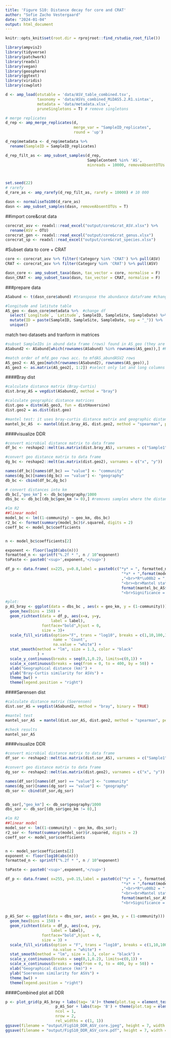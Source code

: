 ```yaml
---
title: 'Figure S10: Distance decay for core and CRAT'
author: "Sofie Zacho Vestergaard"
date: "2024-01-04"
output: html_document
---
```

```r
knitr::opts_knit$set(root.dir = rprojroot::find_rstudio_root_file())
```

```r
library(ampvis2)
library(tidyverse)
library(patchwork)
library(readxl)
library(vegan)
library(geosphere)
library(ggtext)
library(viridis)
library(cowplot)
```


```r
d <- amp_load(otutable = 'data/ASV_table_combined.tsv',
              taxonomy = 'data/ASVs_combined_MiDAS5.2.R1.sintax',
              metadata = 'data/metadata.xlsx',
              pruneSingletons = T) # remove singletons

# merge replicates
d_rep <- amp_merge_replicates(d, 
                              merge_var = "SampleID_replicates", 
                              round = 'up')

d_rep$metadata <- d_rep$metadata %>%
  rename(SampleID = SampleID_replicates)

d_rep_filt_as <- amp_subset_samples(d_rep,
                                    SampleContent %in% 'AS',
                                    minreads = 10000, removeAbsentOTUs = F)



set.seed(22)
# rarefy
d_rare_as <- amp_rarefy(d_rep_filt_as, rarefy = 10000) # 10 000

dasn <- normaliseTo100(d_rare_as)
dasn <- amp_subset_samples(dasn, removeAbsentOTUs = T)


```


##import core&crat data
```r
corecrat_asv <- readxl::read_excel("output/core&crat_ASV.xlsx") %>% 
  rename(ASV = OTU)
corecrat_gen <- readxl::read_excel("output/core&crat_genus.xlsx")
corecrat_sp <- readxl::read_excel("output/core&crat_species.xlsx")
```

#Subset data to core + CRAT
```r
core <- corecrat_asv %>% filter(!Category %in% 'CRAT') %>% pull(ASV)
CRAT <- corecrat_asv %>% filter(Category %in% 'CRAT') %>% pull(ASV)

dasn_core <- amp_subset_taxa(dasn, tax_vector = core, normalise = F)
dasn_CRAT <- amp_subset_taxa(dasn, tax_vector = CRAT, normalise = F)

```


###prepare data
```r
ASabund <- t(dasn_core$abund) #transpose the abundance dataframe #change df

#longitude and latitute table
AS_geo <- dasn_core$metadata %>%  #change df
  select(`Longitude`, `Latitude`, SampleID, SampleSite, SampleDate) %>% #extract the unique geographical distances from the metadata. By including SampleID, all samples from all Plants are included
  mutate(ID = paste(SampleID, SampleSite, SampleDate, sep = "_")) %>% 
  unique()
```


match two datasets and tranform in matrices
```r
#subset SampleIDs in abund data frame (rows) found in AS_geo (they are the same for IWW and AS because IWW and AS have the same lat and long)
ASabund2 <- ASabund[which(rownames(ASabund) %in% rownames(AS_geo)),] #Here ASabund = ASabund2

#match order of mfd_geo rows acc. to mfdAS_abundASV2 rows
AS_geo2 <- AS_geo[match(rownames(ASabund2), rownames(AS_geo)),]
AS_geo3 <- as.matrix(AS_geo2[, 1:2]) #select only lat and long columns
```

####Bray dist
```r
#calculate distance matrix (Bray-Curtis)
dist.bray_AS = vegdist(ASabund2, method = "bray") 

#calculate geographic distance matrices
dist.geo = distm(AS_geo3, fun = distHaversine)
dist.geo2 = as.dist(dist.geo)

#mantel test: it uses bray-curtis distance matrix and geographic distance matrix
mantel_bc_AS  <- mantel(dist.bray_AS, dist.geo2, method = "spearman", permutations = 999, na.rm = TRUE) 

```

####visualize DDR
```r
#convert microbial distance matrix to data frame
df_bc <- reshape2::melt(as.matrix(dist.bray_AS), varnames = c("Sample1", "Sample2"))

#convert geo distance matrix to data frame
dg_bc <- reshape2::melt(as.matrix(dist.geo2), varnames = c("x", "y"))

names(df_bc)[names(df_bc) == "value"] <- "community"
names(dg_bc)[names(dg_bc) == "value"] <- "geography"
db_bc <- cbind(df_bc,dg_bc)

# convert distances into km
db_bc[,"geo_km"] <- db_bc$geography/1000
dbs_bc <- db_bc[(db_bc$geo_km != 0),] #removes samples where the distance is 0 km (it's the auto-samples). It is important to remove them otherwise stronger relationship at smaller distances, due to the x = 0 (0 distance) and y = 1 (equal similarity).

#lm R2
##linear model 
model_bc <- lm((1-community) ~ geo_km, dbs_bc)
r2_bc <- format(summary(model_bc)$r.squared, digits = 2)
coeff_bc <- model_bc$coefficients


n <- model_bc$coefficients[2]

exponent <- floor(log10(abs(n)))
formatted_n <- sprintf("%.2f * ", n / 10^exponent)
toPaste <- paste0('<sup>',exponent,'</sup>')

df_p <- data.frame( x=225, y=0.8,label = paste0(c("*y* = ", formatted_n,'10',toPaste,
                                                   "*x* + ",format(model_bc$coefficients[1], digits = 3)
                                                   ,"<br>*R*\u00b2 = ",format(r2_bc, scientific = TRUE),
                                                   "<br><br>Mantel statistic *R* = ",
                                                   format(mantel_bc_AS$statistic, digits = 3),
                                                   "<br>Significance = ",mantel_bc_AS$signif),collapse = ""))

#plot: 
p_AS_bray <- ggplot(data = dbs_bc , aes(x = geo_km, y = (1-community))) +
  geom_hex(bins = 150) +
  geom_richtext(data = df_p, aes(x=x, y=y,
                    label = label),
                fontface="bold",hjust = 0,
                size = 3)+
  scale_fill_viridis(option="F", trans = "log10", breaks = c(1,10,100,1000), limits=c(1,5000), 
                     name = 'Count',
                     na.value = "white") +
  stat_smooth(method = "lm", size = 1.3, color = "black"
              ) +
  scale_y_continuous(breaks = seq(0,1,0.2), limits=c(0,1)) +
  scale_x_continuous(breaks = seq(from = 0, to = 400, by = 50)) +
  xlab("Geographical distance (km)") + 
  ylab("Bray-Curtis similarity for ASVs") +
  theme_bw() +
  theme(legend.position = "right")

```

####Sørensen dist
```r
#calculate distance matrix (Soerensen)
dist.sor_AS = vegdist(ASabund2, method = "bray", binary = TRUE) 

#mantel test
mantel_sor_AS  = mantel(dist.sor_AS, dist.geo2, method = "spearman", permutations = 999, na.rm = TRUE)

#check results
mantel_sor_AS
```

####visualize DDR
```r
#convert microbial distance matrix to data frame
df_sor <- reshape2::melt(as.matrix(dist.sor_AS), varnames = c("Sample1", "Sample2"))

#convert geo distance matrix to data frame
dg_sor <- reshape2::melt(as.matrix(dist.geo2), varnames = c("x", "y"))

names(df_sor)[names(df_sor) == "value"] <- "community"
names(dg_sor)[names(dg_sor) == "value"] <- "geography"
db_sor <- cbind(df_sor,dg_sor)


db_sor[,"geo_km"] <- db_sor$geography/1000
dbs_sor <- db_sor[(db_sor$geo_km != 0),]

#lm R2
##linear model
model_sor <- lm((1-community) ~ geo_km, dbs_sor);
r2_sor <- format(summary(model_sor)$r.squared, digits = 2)
coeff_sor <- model_sor$coefficients


n <- model_sor$coefficients[2]
exponent <- floor(log10(abs(n)))
formatted_n <- sprintf("%.2f * ", n / 10^exponent)

toPaste <- paste0('<sup>',exponent,'</sup>')

df_p <- data.frame( x=255, y=0.15,label = paste0(c("*y* = ", formatted_n,'10',toPaste,
                                                   "*x* + ",format(model_sor$coefficients[1], digits = 3)
                                                   ,"<br>*R*\u00b2 = ",format(r2_sor, scientific = TRUE),
                                                   "<br><br>Mantel statistic *R* = ",
                                                   format(mantel_sor_AS$statistic, digits = 3),
                                                   "<br>Significance = ",mantel_sor_AS$signif),collapse = ""))


p_AS_Sor <- ggplot(data = dbs_sor, aes(x = geo_km, y = (1-community))) +
  geom_hex(bins = 150) +
  geom_richtext(data = df_p, aes(x=x, y=y,
                    label = label),
                fontface="bold",hjust = 0,
                size = 3) +
  scale_fill_viridis(option = "F", trans = "log10", breaks = c(1,10,100,1000), limits=c(1,5000), name = 'Count',
                     na.value = "white") +
  stat_smooth(method = "lm", size = 1.3, color = "black") +
  scale_y_continuous(breaks = seq(0,1,0.2), limits=c(0,1)) +
  scale_x_continuous(breaks = seq(from = 0, to = 400, by = 50)) +
  xlab("Geographical distance (km)") + 
  ylab("Soerensen similarity for ASVs") +
  theme_bw() +
  theme(legend.position = "right")

```

####Combined plot all DDR

```r

p <- plot_grid(p_AS_bray + labs(tag= 'A')+ theme(plot.tag = element_text(face='bold')), 
                      p_AS_Sor + labs(tag= 'B') + theme(plot.tag = element_text(face='bold')),
                      ncol = 1,
                      nrow = 2,
                      rel_widths = c(1, 1))
ggsave(filename = "output/FigS10_DDR_ASV_core.jpeg", height = 7, width = 7,limitsize=FALSE)
ggsave(filename = "output/FigS10_DDR_ASV_core.pdf", height = 7, width = 7, useDingbats=FALSE, limitsize=FALSE)
```





